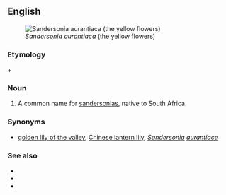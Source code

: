 {{slim-wikipedia|Christmas bells (disambiguation)}}
==English==
[[Image:Bildtankstelle 1 027.jpg|thumb|''Sandersonia aurantiaca'' (the yellow flowers)]]
===Etymology===
{{derv|en|Christmas}} + {{derv|en|bell|pos=noun}}

===Noun===
{{en-plural noun|head=[[Christmas]] [[bells]]}}

# {{botany}} A common name for [[sandersonia]]s, native to South Africa.

===Synonyms===
* {{sense|sandersonia}} [[golden lily of the valley]], [[Chinese lantern lily]], ''[[Sandersonia]] [[aurantiaca]]''

===See also===
* {{pedia}}
* {{specieslite|Sandersonia}}
* {{commonslite|Category:Sandersonia aurantiaca}}